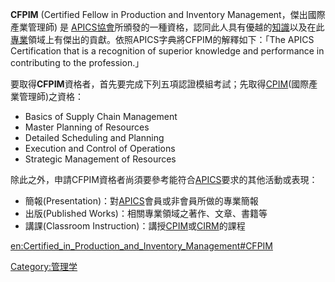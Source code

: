 '''CFPIM''' (Certified Fellow in Production and Inventory Management，傑出國際產業管理師) 是 [[美國營運管理協會|APICS協會]]所頒發的一種資格，認同此人具有優越的[[知識|知識]]以及在此[[專業|專業]]領域上有傑出的貢獻。依照APICS字典將CFPIM的解釋如下：「The APICS Certification that is a recognition of superior knowledge and performance in contributing to the profession.」

要取得'''CFPIM'''資格者，首先要完成下列五項認證模組考試；先取得[[CPIM|CPIM]](國際產業管理師)之資格：

*Basics of Supply Chain Management
*Master Planning of Resources
*Detailed Scheduling and Planning
*Execution and Control of Operations
*Strategic Management of Resources

除此之外，申請CFPIM資格者尚須要參考能符合[[APICS|APICS]]要求的其他活動或表現：

*簡報(Presentation)：對[[APICS|APICS]]會員或非會員所做的專業簡報
*出版(Published Works)：相關專業領域之著作、文章、書籍等
*講課(Classroom Instruction)：講授[[CPIM|CPIM]]或[[CIRM|CIRM]]的課程

[[Category:管理学|Category:管理学]]
[[en:Certified_in_Production_and_Inventory_Management#CFPIM|en:Certified_in_Production_and_Inventory_Management#CFPIM]]